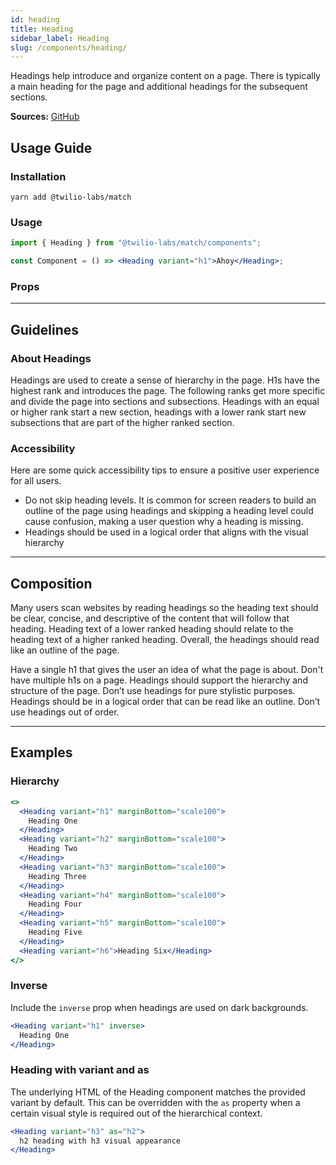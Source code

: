 ```yaml
---
id: heading
title: Heading
sidebar_label: Heading
slug: /components/heading/
---
```



Headings help introduce and organize content on a page. There is typically a main heading for the page and additional headings for the subsequent sections.

**Sources:** [GitHub](https://github.com/twilio-labs/match/tree/main/packages/match-components/src/heading)

## Usage Guide

### Installation

```shell
yarn add @twilio-labs/match
```

### Usage

```jsx
import { Heading } from "@twilio-labs/match/components";

const Component = () => <Heading variant="h1">Ahoy</Heading>;
```

### Props

<Props of="Heading" />

---

## Guidelines

### About Headings

Headings are used to create a sense of hierarchy in the page. H1s have the highest rank and introduces the page. The following ranks get more specific and divide the page into sections and subsections. Headings with an equal or higher rank start a new section, headings with a lower rank start new subsections that are part of the higher ranked section.

### Accessibility

Here are some quick accessibility tips to ensure a positive user experience for all users.

- Do not skip heading levels. It is common for screen readers to build an outline of the page using headings and skipping a heading level could cause confusion, making a user question why a heading is missing.
- Headings should be used in a logical order that aligns with the visual hierarchy

---

## Composition

Many users scan websites by reading headings so the heading text should be clear, concise, and descriptive of the content that will follow that heading. Heading text of a lower ranked heading should relate to the heading text of a higher ranked heading. Overall, the headings should read like an outline of the page.

<VirtueCrime>
  <Virtue>
    Have a single h1 that gives the user an idea of what the page is about.
  </Virtue>
  <Crime>Don't have multiple h1s on a page.</Crime>
  <Virtue>
    Headings should support the hierarchy and structure of the page.
  </Virtue>
  <Crime>Don’t use headings for pure stylistic purposes.</Crime>
  <Virtue>
    Headings should be in a logical order that can be read like an outline.
  </Virtue>
  <Crime>Don’t use headings out of order.</Crime>
</VirtueCrime>

---

## Examples

<ThemeSwitcher />

### Hierarchy

```jsx live
<>
  <Heading variant="h1" marginBottom="scale100">
    Heading One
  </Heading>
  <Heading variant="h2" marginBottom="scale100">
    Heading Two
  </Heading>
  <Heading variant="h3" marginBottom="scale100">
    Heading Three
  </Heading>
  <Heading variant="h4" marginBottom="scale100">
    Heading Four
  </Heading>
  <Heading variant="h5" marginBottom="scale100">
    Heading Five
  </Heading>
  <Heading variant="h6">Heading Six</Heading>
</>
```

### Inverse

Include the `inverse` prop when headings are used on dark backgrounds.

```jsx live bg=darkest
<Heading variant="h1" inverse>
  Heading One
</Heading>
```

### Heading with variant and as

The underlying HTML of the Heading component matches the provided variant by default. This can be overridden with the `as` property when a certain visual style is required out of the hierarchical context.

```jsx live
<Heading variant="h3" as="h2">
  h2 heading with h3 visual appearance
</Heading>
```
